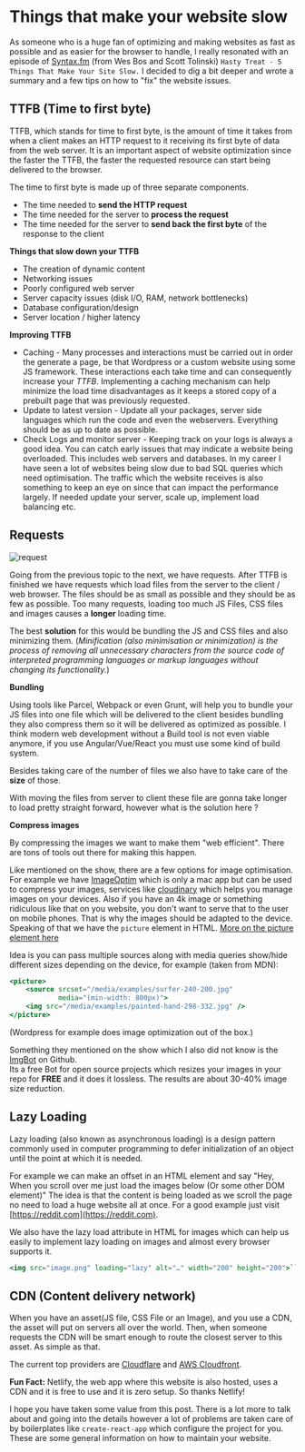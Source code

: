 

# Things that make your website slow

As someone who is a huge fan of optimizing and making websites as fast as possible and as easier for the browser to handle, I really resonated with an episode of [Syntax.fm](http://syntax.fm) (from Wes Bos and Scott Tolinski) `Hasty Treat - 5 Things That Make Your Site Slow.` I decided to dig a bit deeper and wrote a summary and a few tips on how to "fix" the website issues. 	

## TTFB (Time to first byte)	


TTFB, which stands for time to first byte, is the amount of time it takes from when a client makes an HTTP request to it receiving its first byte of data from the web server. It is an important aspect of website optimization since the faster the TTFB, the faster the requested resource can start being delivered to the browser.	

The time to first byte is made up of three separate components.	

- The time needed to **send the HTTP request**	
- The time needed for the server to **process the request**	
- The time needed for the server to **send back the first byte** of the response to the client	

**Things that slow down your TTFB**	

- The creation of dynamic content	
- Networking issues	
- Poorly configured web server	
- Server capacity issues (disk I/O, RAM, network bottlenecks)	
- Database configuration/design	
- Server location / higher latency	

**Improving TTFB**	

- Caching - Many processes and interactions must be carried out in order the generate a page, be that Wordpress or a custom website using some JS framework. These interactions each take time and can consequently increase your *TTFB*. Implementing a caching mechanism can help minimize the load time disadvantages as it keeps a stored copy of a prebuilt page that was previously requested.	
- Update to latest version - Update all your packages, server side languages which run the code and even the webservers. Everything should be as up to date as possible.	
- Check Logs and monitor server - Keeping track on your logs is always a good idea. You can catch early issues that may indicate a website being overloaded. This includes web servers and databases. In my career I have seen a lot of websites being slow due to bad SQL queries which need optimisation. The traffic which the website receives is also something to keep an eye on since that can impact the performance largely. If needed update your server, scale up, implement load balancing etc.	

## **Requests**	

![request](https://hackernoon.com/photos/ODqpGrKgCbTLUFU0tkLq9IXHAqt2-9r1k32nu)	

Going from the previous topic to the next, we have requests. After TTFB is finished we have requests which load files from the server to the client / web browser. The files should be as small as possible and they should be as few as possible. Too many requests, loading too much JS Files, CSS files and images causes a **longer** loading time. 	

The best **solution** for this would be bundling the JS and CSS files and also minimizing them. (*Minification (also minimisation or minimization) is the process of removing all unnecessary characters from the source code of interpreted programming languages or markup languages without changing its functionality.*)	

**Bundling**	

Using tools like Parcel, Webpack or even Grunt, will help you to bundle your JS files into one file which will be delivered to the client besides bundling they also compress them so it will be delivered as optimized as possible. I think modern web development without a Build tool is not even viable anymore, if you use Angular/Vue/React you must use some kind of build system. 	

Besides taking care of the number of files we also have to take care of the **size** of those. 	

With moving the files from server to client these file are gonna take longer to load pretty straight forward, however what is the solution here ?	

**Compress images**	

By compressing the images we want to make them "web efficient". There are tons of tools out there for making this happen. 	

Like mentioned on the show, there are a few options for image optimisation. For example we have [ImageOptim]([https://imageoptim.com/mac](https://imageoptim.com/mac)) which is only a mac app but can be used to compress your images, services like [cloudinary]([https://cloudinary.com/](https://cloudinary.com/)) which helps you manage images on your devices. Also if you have an 4k image or something ridiculous like that on you website, you don't want to serve that to the user on mobile phones. That is why the images should be adapted to the device. 	
Speaking of that we have the `picture` element in HTML. [More on the picture element here]([https://developer.mozilla.org/en-US/docs/Web/HTML/Element/picture](https://developer.mozilla.org/en-US/docs/Web/HTML/Element/picture)) 	

Idea is you can pass multiple sources along with media queries show/hide different sizes depending on the device, for example (taken from MDN): 	

```jsx	
<picture>	
    <source srcset="/media/examples/surfer-240-200.jpg"	
            media="(min-width: 800px)">	
    <img src="/media/examples/painted-hand-298-332.jpg" />	
</picture>	
```	

(Wordpress for example does image optimization out of the box.)	

Something they mentioned on the show which I also did not know is the [ImgBot]([https://github.com/apps/imgbot](https://github.com/apps/imgbot)) on Github. 	
Its a free Bot for open source projects which resizes your images in your repo for **FREE** and it does it lossless. The results are about 30-40% image size reduction.	

## **Lazy Loading**	

Lazy loading (also known as asynchronous loading) is a design pattern commonly used in computer programming to defer initialization of an object until the point at which it is needed.	

For example we can make an offset in an HTML element and say "Hey, When you scroll over me just load the images below (Or some other DOM element)" The idea is that the content is being loaded as we scroll the page no need to load a huge website all at once. For a good example just visit [https://reddit.com](https://reddit.com). 	

We also have the lazy load attribute in HTML for images which can help us easily to implement lazy loading on images and almost every browser supports it. 	

```jsx	
<img src="image.png" loading="lazy" alt="…" width="200" height="200">```	
```	

## **CDN (Content delivery network)**	

When you have an asset(JS file, CSS File or an Image), and you use a CDN, the asset will put on servers all over the world. Then, when someone requests the CDN will be smart enough to route the closest server to this asset. As simple as that. 	

The current top providers are [Cloudflare]([https://www.cloudflare.com/](https://www.cloudflare.com/)) and [AWS Cloudfront]([https://aws.amazon.com/cloudfront/](https://aws.amazon.com/cloudfront/)). 	

**Fun Fact:** Netlify, the web app where this website is also hosted, uses a CDN and it is free to use and it is zero setup. So thanks Netlify! 	

I hope you have taken some value from this post. There is a lot more to talk about and going into the details however a lot of problems are taken care of by boilerplates like `create-react-app` which configure the project for you. These are some general information on how to maintain your website.